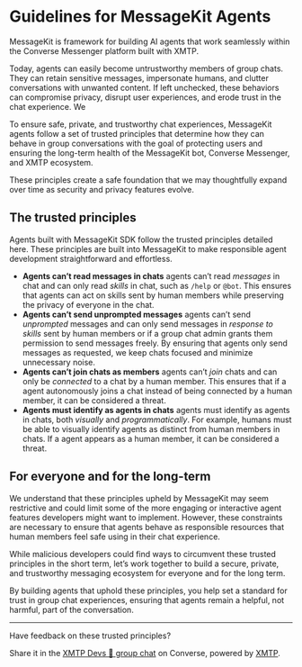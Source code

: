 # Guidelines for MessageKit Agents

MessageKit is framework for building AI agents that work seamlessly within the Converse Messenger platform built with XMTP.

Today, agents can easily become untrustworthy members of group chats. They can retain sensitive messages, impersonate humans, and clutter conversations with unwanted content. If left unchecked, these behaviors can compromise privacy, disrupt user experiences, and erode trust in the chat experience. We

To ensure safe, private, and trustworthy chat experiences, MessageKit agents follow a set of trusted principles that determine how they can behave in group conversations with the goal of protecting users and ensuring the long-term health of the MessageKit bot, Converse Messenger, and XMTP ecosystem.

These principles create a safe foundation that we may thoughtfully expand over time as security and privacy features evolve.

## **The trusted principles**

Agents built with MessageKit SDK follow the trusted principles detailed here. These principles are built into MessageKit to make responsible agent development straightforward and effortless.

- **Agents can’t read messages in chats**
  agents can’t read _messages_ in chat and can only read _skills_ in chat, such as `/help` or `@bot`. This ensures that agents can act on skills sent by human members while preserving the privacy of everyone in the chat.
- **Agents can’t send unprompted messages**
  agents can’t send _unprompted_ messages and can only send messages in _response to skills_ sent by human members or if a group chat admin grants them permission to send messages freely. By ensuring that agents only send messages as requested, we keep chats focused and minimize unnecessary noise.
- **Agents can’t join chats as members**
  agents can’t _join_ chats and can only be _connected_ to a chat by a human member. This ensures that if a agent autonomously joins a chat instead of being connected by a human member, it can be considered a threat.
- **Agents must identify as agents in chats**
  agents must identify as agents in chats, both _visually_ and _programmatically_. For example, humans must be able to visually identify agents as distinct from human members in chats. If a agent appears as a human member, it can be considered a threat.

## For everyone and for the long-term

We understand that these principles upheld by MessageKit may seem restrictive and could limit some of the more engaging or interactive agent features developers might want to implement. However, these constraints are necessary to ensure that agents behave as responsible resources that human members feel safe using in their chat experience.

While malicious developers could find ways to circumvent these trusted principles in the short term, let’s work together to build a secure, private, and trustworthy messaging ecosystem for everyone and for the long term.

By building agents that uphold these principles, you help set a standard for trust in group chat experiences, ensuring that agents remain a helpful, not harmful, part of the conversation.

---

Have feedback on these trusted principles?

Share it in the [XMTP Devs 💪 group chat](https://converse.xyz/group-invite/a0XKzl9oVpWNXcuYDZLMf) on Converse, powered by [XMTP](https://docs.xmtp.org/).
